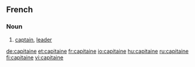 ==French==

===Noun===
{{fr-noun|m}}

# [[captain]], [[leader]]

[[de:capitaine]]
[[et:capitaine]]
[[fr:capitaine]]
[[io:capitaine]]
[[hu:capitaine]]
[[ru:capitaine]]
[[fi:capitaine]]
[[vi:capitaine]]